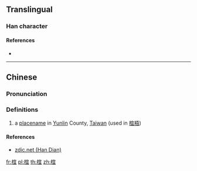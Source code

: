 {{character info/new}}
==Translingual==

===Han character===
{{Han char|rn=75|rad=木|as=08|sn=12|four=|canj=DJBM,XDJBM|ids=⿰木宜}}

====References====
* {{Han ref|kx=0537.131|hdz=21238.081|uh=692C|ud=26924}}

----

==Chinese==
{{zh-forms}}

===Pronunciation===
{{zh-pron
|m=yí
|c=ji4
|mc=
|oc=
|ma=
|cat=pn
}}

===Definitions===
{{zh-hanzi}}

# a [[placename]] in [[Yunlin]] County, [[Taiwan]] (used in [[椬梧]])

====References====
* [http://www.zdic.net/z/1b/js/692C.htm zdic.net (Han Dian)]

[[fr:椬]]
[[pl:椬]]
[[th:椬]]
[[zh:椬]]